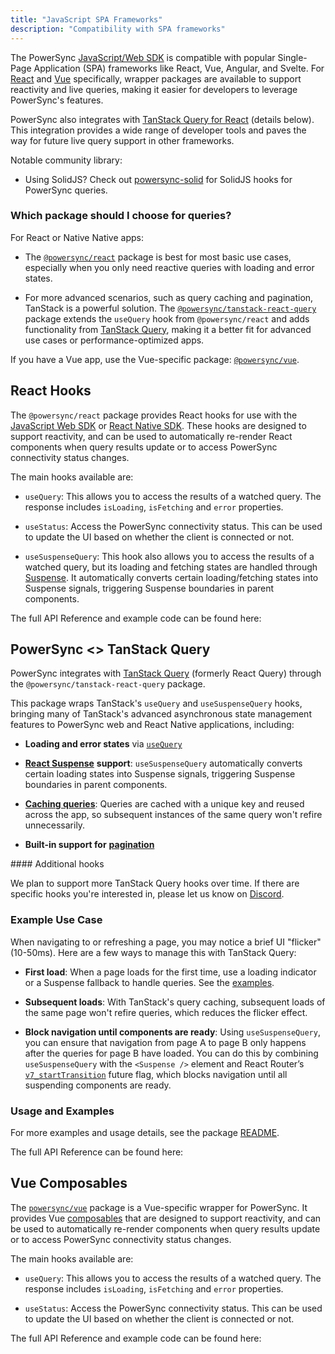 ```yaml
---
title: "JavaScript SPA Frameworks"
description: "Compatibility with SPA frameworks"
---
```


The PowerSync [JavaScript/Web SDK](../javascript-web) is compatible with popular Single-Page Application (SPA) frameworks like React, Vue, Angular, and Svelte. For [React](#react-hooks) and [Vue](#vue-composables) specifically, wrapper packages are available to support reactivity and live queries, making it easier for developers to leverage PowerSync's features.

PowerSync also integrates with [TanStack Query for React](#powersync-tanstack-query) (details below). This integration provides a wide range of developer tools and paves the way for future live query support in other frameworks.

<Info>
  Notable community library:

  * Using SolidJS? Check out [powersync-solid](https://github.com/aboviq/powersync-solid) for SolidJS hooks for PowerSync queries.
</Info>

### Which package should I choose for queries?

For React or Native Native apps:

* The [`@powersync/react`](#react-hooks) package is best for most basic use cases, especially when you only need reactive queries with loading and error states.

* For more advanced scenarios, such as query caching and pagination, TanStack is a powerful solution. The [`@powersync/tanstack-react-query`](#powersync-less-than-greater-than-tanstack) package extends the `useQuery` hook from `@powersync/react` and adds functionality from [TanStack Query](https://tanstack.com/query/latest/docs/framework/react/overview), making it a better fit for advanced use cases or performance-optimized apps.

If you have a Vue app, use the Vue-specific package: [`@powersync/vue`](#vue-composables).

## React Hooks

<Card title="npm: @powersync/react" icon="npm" href="https://www.npmjs.com/package/@powersync/react" horizontal />

The `@powersync/react` package provides React hooks for use with the [JavaScript Web SDK](./) or [React Native SDK](../react-native-and-expo/). These hooks are designed to support reactivity, and can be used to automatically re-render React components when query results update or to access PowerSync connectivity status changes.

The main hooks available are:

* `useQuery`: This allows you to access the results of a watched query. The response includes `isLoading`, `isFetching` and `error` properties.

* `useStatus`: Access the PowerSync connectivity status. This can be used to update the UI based on whether the client is connected or not.

* `useSuspenseQuery`: This hook also allows you to access the results of a watched query, but its loading and fetching states are handled through [Suspense](https://react.dev/reference/react/Suspense). It automatically converts certain loading/fetching states into Suspense signals, triggering Suspense boundaries in parent components.

The full API Reference and example code can be found here:

<Card title="React hooks for PowerSync | PowerSync JavaScript SDK Docs" icon="book" href="https://powersync-ja.github.io/powersync-js/react-sdk" horizontal />

## PowerSync \<> TanStack Query

PowerSync integrates with [TanStack Query](https://tanstack.com/query/latest/docs/framework/react/overview) (formerly React Query) through the `@powersync/tanstack-react-query` package.

<Card title="npm: @powersync/tanstack-react-query" icon="npm" href="https://www.npmjs.com/package/@powersync/tanstack-react-query" horizontal />

This package wraps TanStack's `useQuery` and `useSuspenseQuery` hooks, bringing many of TanStack's advanced asynchronous state management features to PowerSync web and React Native applications, including:

* **Loading and error states** via [`useQuery`](https://tanstack.com/query/latest/docs/framework/react/guides/queries)

* [**React Suspense**](https://tanstack.com/query/latest/docs/framework/react/guides/suspense) **support**: `useSuspenseQuery` automatically converts certain loading states into Suspense signals, triggering Suspense boundaries in parent components.

* [**Caching queries**](https://tanstack.com/query/latest/docs/framework/react/guides/caching): Queries are cached with a unique key and reused across the app, so subsequent instances of the same query won't refire unnecessarily.

* **Built-in support for** [**pagination**](https://tanstack.com/query/latest/docs/framework/react/guides/paginated-queries)

<Info>
  #### Additional hooks

  We plan to support more TanStack Query hooks over time. If there are specific hooks you're interested in, please let us know on [Discord](https://discord.gg/powersync).
</Info>

### Example Use Case

When navigating to or refreshing a page, you may notice a brief UI "flicker" (10-50ms). Here are a few ways to manage this with TanStack Query:

* **First load**: When a page loads for the first time, use a loading indicator or a Suspense fallback to handle queries. See the [examples](https://www.npmjs.com/package/@powersync/tanstack-react-query#usage).

* **Subsequent loads**: With TanStack's query caching, subsequent loads of the same page won't refire queries, which reduces the flicker effect.

* **Block navigation until components are ready**: Using `useSuspenseQuery`, you can ensure that navigation from page A to page B only happens after the queries for page B have loaded. You can do this by combining `useSuspenseQuery` with the `<Suspense />` element and React Router’s [`v7_startTransition`](https://reactrouter.com/en/main/upgrading/future#v7_starttransition) future flag, which blocks navigation until all suspending components are ready.

### Usage and Examples

For more examples and usage details, see the package [README](https://www.npmjs.com/package/@powersync/tanstack-react-query).

The full API Reference can be found here:

<Card title="TanStack React Query | PowerSync JavaScript SDK Docs" icon="book"  href="https://powersync-ja.github.io/powersync-js/tanstack-react-query-sdk" horizontal />

## Vue Composables

<Card title="npm: @powersync/vue" icon="npm" href="https://www.npmjs.com/package/@powersync/vue" horizontal />

The [`powersync/vue`](https://www.npmjs.com/package/@powersync/vue) package is a Vue-specific wrapper for PowerSync. It provides Vue [composables](https://vuejs.org/guide/reusability/composables) that are designed to support reactivity, and can be used to automatically re-render components when query results update or to access PowerSync connectivity status changes.

The main hooks available are:

* `useQuery`: This allows you to access the results of a watched query. The response includes `isLoading`, `isFetching` and `error` properties.

* `useStatus`: Access the PowerSync connectivity status. This can be used to update the UI based on whether the client is connected or not.

The full API Reference and example code can be found here:

<Card title="Vue composables for PowerSync | PowerSync JavaScript SDK Docs" icon="book" href="https://powersync-ja.github.io/powersync-js/vue-sdk" horizontal />